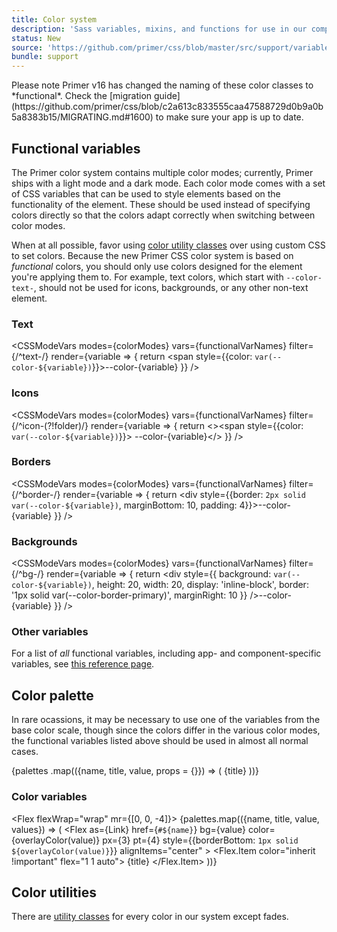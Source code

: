 ```yaml
---
title: Color system
description: 'Sass variables, mixins, and functions for use in our components.'
status: New
source: 'https://github.com/primer/css/blob/master/src/support/variables/color-system.scss'
bundle: support
---
```



<Note>
  Please note Primer v16 has changed the naming of these color classes to *functional*. Check the [migration guide](https://github.com/primer/css/blob/c2a613c833555caa47588729d0b9a0b5a8383b15/MIGRATING.md#1600) to make sure your app is up to date.
</Note>

## Functional variables

The Primer color system contains multiple color modes; currently, Primer ships with a light mode and a dark mode. Each color mode comes with a set of CSS variables that can be used to style elements based on the functionality of the element. These should be used instead of specifying colors directly so that the colors adapt correctly when switching between color modes.

When at all possible, favor using [color utility classes](/utilities/colors) over using custom CSS to set colors. Because the new Primer CSS color system is based on *functional* colors, you should only use colors designed for the element you're applying them to. For example, text colors, which start with `--color-text-`, should not be used for icons, backgrounds, or any other non-text element.

### Text

<CSSModeVars
  modes={colorModes}
  vars={functionalVarNames}
  filter={/^text-/}
  render={variable => {
    return <span style={{color: `var(--color-${variable})`}}>--color-{variable}</span>
  }}
/>

### Icons

<CSSModeVars
  modes={colorModes}
  vars={functionalVarNames}
  filter={/^icon-(?!folder)/}
  render={variable => {
    return <><span style={{color: `var(--color-${variable})`}}><StyledOcticon icon={OctofaceIcon} /></span> --color-{variable}</>
  }}
/>

### Borders

<CSSModeVars
  modes={colorModes}
  vars={functionalVarNames}
  filter={/^border-/}
  render={variable => {
    return <div style={{border: `2px solid var(--color-${variable})`, marginBottom: 10, padding: 4}}>--color-{variable}</div>
  }}
/>

### Backgrounds

<CSSModeVars
  modes={colorModes}
  vars={functionalVarNames}
  filter={/^bg-/}
  render={variable => {
    return <Flex mb={1}><div style={{
      background: `var(--color-${variable})`,
      height: 20,
      width: 20,
      display: 'inline-block',
      border: '1px solid var(--color-border-primary)',
      marginRight: 10
    }} />--color-{variable}</Flex>
  }}
/>

### Other variables

For a list of *all* functional variables, including app- and component-specific variables, see [this reference page](https://primer.style/primitives/).

## Color palette

In rare ocassions, it may be necessary to use one of the variables from the base color scale, though since the colors differ in the various color modes, the functional variables listed above should be used in almost all normal cases.

<Flex flexWrap="wrap" mr={-2}>
  {palettes
    .map(({name, title, value, props = {}}) => (
      <Flex.Item
        as={Link}
        href={`#${name}`}
        color={overlayColor(value)}
        flex="1 1 auto"
        bg={value}
        p={3}
        mr={2}
        mb={2}
        fontWeight="bold"
        key={name}
        {...props}
      >
        {title}
      </Flex.Item>
    ))}
</Flex>

### Color variables

<Flex flexWrap="wrap" mr={[0, 0, -4]}>
  {palettes.map(({name, title, value, values}) => (
    <Flex id={name} flexDirection="column" width={1} pr={0} mb={4} key={name}>
      <Flex
        as={Link}
        href={`#${name}`}
        bg={value}
        color={overlayColor(value)}
        px={3}
        pt={4}
        style={{borderBottom: `1px solid ${overlayColor(value)}`}}
        alignItems="center"
      >
        <Flex.Item color="inherit !important" flex="1 1 auto">
          <Heading as="div" fontSize={4} pb={1}>
            {title}
          </Heading>
        </Flex.Item>
        <StyledOcticon icon={LinkIcon} color="inherit !important" height={20} />
      </Flex>
      <ColorModeTable
        baseColor={value}
        values={values}
        cellPadding="8px 16px"
      />
    </Flex>
  ))}
</Flex>

## Color utilities

There are [utility classes](/utilities/colors) for every color in our system except fades.

